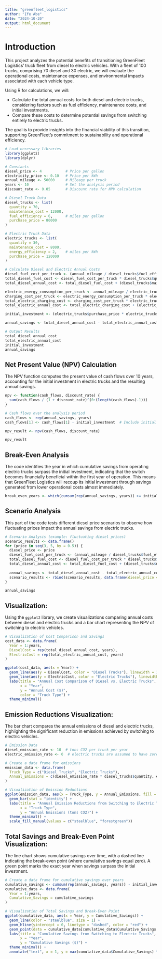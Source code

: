 ```yaml
---
title: "greenfleet_logistics"
author: "Ife Abe"
date: "2024-10-20"
output: html_document
---
```


# Introduction

  This project analyzes the potential benefits of transitioning GreenFleet Logistics' truck fleet from diesel to electric vehicles. With a fleet of 100 trucks, comprising 70 diesel and 30 electric, we will evaluate the operational costs, maintenance expenses, and environmental impacts associated with each vehicle type.

Using R for calculations, we will:

- Calculate the total annual costs for both diesel and electric trucks, considering factors such as fuel efficiency, maintenance costs, and initial investments.
- Compare these costs to determine potential savings from switching entirely to electric trucks.

The goal is to provide insights into the financial viability of this transition, supporting GreenFleet's commitment to sustainability and operational efficiency.


```r

# Load necessary libraries
library(ggplot2)
library(dplyr)

# Constants
diesel_price <- 4           # Price per gallon
electricity_price <- 0.10   # Price per kWh
annual_mileage <- 50000     # Mileage per truck
years <- 10                 # Set the analysis period
discount_rate <- 0.05       # Discount rate for NPV calculation

# Diesel Truck Data
diesel_trucks <- list(
  quantity = 70,
  maintenance_cost = 12000,
  fuel_efficiency = 6,      # miles per gallon
  purchase_price = 80000
)

# Electric Truck Data
electric_trucks <- list(
  quantity = 30,
  maintenance_cost = 8000,
  energy_efficiency = 2,    # miles per kWh
  purchase_price = 120000
)

# Calculate Diesel and Electric Annual Costs
diesel_fuel_cost_per_truck <- (annual_mileage / diesel_trucks$fuel_efficiency) * diesel_price
total_diesel_fuel_cost <- diesel_fuel_cost_per_truck * diesel_trucks$quantity
total_diesel_annual_cost <- total_diesel_fuel_cost + (diesel_trucks$maintenance_cost * diesel_trucks$quantity)

electric_energy_consumption_per_truck <- annual_mileage / electric_trucks$energy_efficiency
charging_cost_per_truck <- electric_energy_consumption_per_truck * electricity_price
total_electric_charging_cost <- charging_cost_per_truck * electric_trucks$quantity
total_electric_annual_cost <- total_electric_charging_cost + (electric_trucks$maintenance_cost * electric_trucks$quantity)

initial_investment <- (electric_trucks$purchase_price * electric_trucks$quantity) - (diesel_trucks$purchase_price * diesel_trucks$quantity)

annual_savings <- total_diesel_annual_cost - total_electric_annual_cost

# Output Results
total_diesel_annual_cost
total_electric_annual_cost
initial_investment 
annual_savings

```

## Net Present Value (NPV) Calculation
  The NPV function computes the present value of cash flows over 10 years, accounting for the initial investment in electric trucks and the resulting annual savings.

```r

npv <- function(cash_flows, discount_rate) {
  sum(cash_flows / (1 + discount_rate)^(0:(length(cash_flows)-1)))
}

# Cash flows over the analysis period
cash_flows <- rep(annual_savings, years)
cash_flows[1] <- cash_flows[1] - initial_investment  # Include initial investment in the first year

npv_result <- npv(cash_flows, discount_rate)

npv_result

```

## Break-Even Analysis
  The code identifies the year in which cumulative savings from operating electric trucks surpass the initial investment, indicating that the switch becomes financially beneficial within the first year of operation. This means that GreenFleet Logistics will recoup its initial investment through savings generated from lower operational costs almost immediately.
   
```r

break_even_years <- which(cumsum(rep(annual_savings, years)) >= initial_investment)[1]  # First year when cumulative savings exceed investment

```

## Scenario Analysis
  This part of the code tests different diesel price scenarios to observe how fluctuating prices impact the annual savings from electric trucks.

```r
# Scenario Analysis (example: fluctuating diesel prices)
scenario_results <- data.frame()
for (price in seq(3, 5, by = 0.5)) {
  diesel_price <- price
  diesel_fuel_cost_per_truck <- (annual_mileage / diesel_trucks$fuel_efficiency) * diesel_price
  total_diesel_fuel_cost <- diesel_fuel_cost_per_truck * diesel_trucks$quantity
  total_diesel_annual_cost <- total_diesel_fuel_cost + (diesel_trucks$maintenance_cost * diesel_trucks$quantity)
  
  annual_savings <- total_diesel_annual_cost - total_electric_annual_cost
  scenario_results <- rbind(scenario_results, data.frame(diesel_price = price, annual_savings = annual_savings))
}

annual_savings

```

## Visualization:
  Using the `ggplot2` library, we create visualizations comparing annual costs between diesel and electric trucks and a bar chart representing the NPV of switching to electric vehicles.

```r
# Visualization of Cost Comparison and Savings
cost_data <- data.frame(
  Year = 1:years,
  DieselCost = rep(total_diesel_annual_cost, years),
  ElectricCost = rep(total_electric_annual_cost, years)
)

ggplot(cost_data, aes(x = Year)) +
  geom_line(aes(y = DieselCost, color = "Diesel Trucks"), linewidth = 1) +  # Use linewidth instead of size
  geom_line(aes(y = ElectricCost, color = "Electric Trucks"), linewidth = 1) +  # Use linewidth instead of size
  labs(title = "Annual Cost Comparison of Diesel vs. Electric Trucks",
       x = "Year",
       y = "Annual Cost ($)",
       color = "Truck Type") +
  theme_minimal()

```

## Emission Reductions Visualization:
  The bar chart compares the annual emissions of diesel and electric trucks, highlighting the significant reduction in emissions achieved by switching to electric vehicles.

```r

# Emission Data
diesel_emission_rate <- 10  # tons CO2 per truck per year
electric_emission_rate <- 0  # electric trucks are assumed to have zero emissions

# Create a data frame for emissions
emission_data <- data.frame(
  Truck_Type = c("Diesel Trucks", "Electric Trucks"),
  Annual_Emissions = c(diesel_emission_rate * diesel_trucks$quantity, electric_emission_rate * electric_trucks$quantity)
)

# Visualization of Emission Reductions
ggplot(emission_data, aes(x = Truck_Type, y = Annual_Emissions, fill = Truck_Type)) +
  geom_bar(stat = "identity") +
  labs(title = "Annual Emission Reductions from Switching to Electric Trucks",
       x = "Truck Type",
       y = "Annual Emissions (tons CO2)") +
  theme_minimal() +
  scale_fill_manual(values = c("steelblue", "forestgreen"))

```

## Total Savings and Break-Even Point Visualization:

  The line chart shows cumulative savings over time, with a dashed line indicating the break-even point (where cumulative savings equal zero). A green point marks the exact year when savings surpass the initial investment.

```r

# Create a data frame for cumulative savings over years
cumulative_savings <- cumsum(rep(annual_savings, years)) - initial_investment  # Adjust first year for initial investment
cumulative_data <- data.frame(
  Year = 1:years,
  Cumulative_Savings = cumulative_savings
)

# Visualization of Total Savings and Break-Even Point
ggplot(cumulative_data, aes(x = Year, y = Cumulative_Savings)) +
  geom_line(color = "steelblue", size = 1) +
  geom_hline(yintercept = 0, linetype = "dashed", color = "red") +
  geom_point(data = cumulative_data[cumulative_data$Cumulative_Savings >= 0, ][1, ], aes(x = Year, y = Cumulative_Savings), color = "green", size = 3) +
  labs(title = "Cumulative Savings from Switching to Electric Trucks",
       x = "Year",
       y = "Cumulative Savings ($)") +
  theme_minimal() +
  annotate("text", x = 1, y = max(cumulative_data$Cumulative_Savings) * 0.1, label = "Break-Even Point", color = "green", hjust = 0)

```
